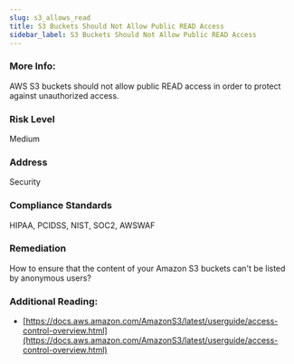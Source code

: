 ```yaml
---
slug: s3_allows_read
title: S3 Buckets Should Not Allow Public READ Access
sidebar_label: S3 Buckets Should Not Allow Public READ Access
---
```


### More Info:

AWS S3 buckets should not allow public READ access in order to protect against unauthorized access.

### Risk Level

Medium

### Address

Security

### Compliance Standards

HIPAA, PCIDSS, NIST, SOC2, AWSWAF

### Remediation

How to ensure that the content of your Amazon S3 buckets can't be listed by anonymous users?

### Additional Reading:

- [https://docs.aws.amazon.com/AmazonS3/latest/userguide/access-control-overview.html](https://docs.aws.amazon.com/AmazonS3/latest/userguide/access-control-overview.html) 

